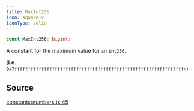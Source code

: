 ```yaml
---
title: MaxInt256
icon: square-v
iconType: solid
---
```


```ts
const MaxInt256: bigint;
```

A constant for the maximum value for an `int256`.

(**i.e.** `0x7fffffffffffffffffffffffffffffffffffffffffffffffffffffffffffffffn`)

## Source

[constants/numbers.ts:45](https://github.com/dominant-strategies/quais-6.js/blob/38982dd013eed052e945fa3a33303bbe7a712e35/src/constants/numbers.ts#L45)
